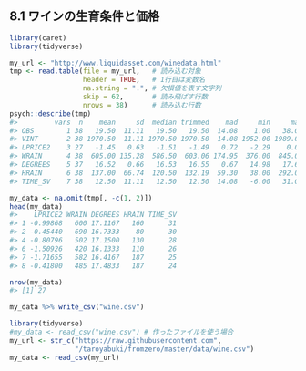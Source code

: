 ## 8.1 ワインの生育条件と価格

```r
library(caret)
library(tidyverse)

my_url <- "http://www.liquidasset.com/winedata.html"
tmp <- read.table(file = my_url,   # 読み込む対象
                  header = TRUE,   # 1行目は変数名
                  na.string = ".", # 欠損値を表す文字列
                  skip = 62,       # 読み飛ばす行数
                  nrows = 38)      # 読み込む行数
psych::describe(tmp)
#>         vars  n    mean     sd  median trimmed    mad     min     max  range  skew kurtosis    se
#> OBS        1 38   19.50  11.11   19.50   19.50  14.08    1.00   38.00  37.00  0.00    -1.30  1.80
#> VINT       2 38 1970.50  11.11 1970.50 1970.50  14.08 1952.00 1989.00  37.00  0.00    -1.30  1.80
#> LPRICE2    3 27   -1.45   0.63   -1.51   -1.49   0.72   -2.29    0.00   2.29  0.41    -0.82  0.12
#> WRAIN      4 38  605.00 135.28  586.50  603.06 174.95  376.00  845.00 469.00  0.15    -1.10 21.95
#> DEGREES    5 37   16.52   0.66   16.53   16.55   0.67   14.98   17.65   2.67 -0.34    -0.73  0.11
#> HRAIN      6 38  137.00  66.74  120.50  132.19  59.30   38.00  292.00 254.00  0.69    -0.20 10.83
#> TIME_SV    7 38   12.50  11.11   12.50   12.50  14.08   -6.00   31.00  37.00  0.00    -1.30  1.80
```

```r
my_data <- na.omit(tmp[, -c(1, 2)])
head(my_data)
#>    LPRICE2 WRAIN DEGREES HRAIN TIME_SV
#> 1 -0.99868   600 17.1167   160      31
#> 2 -0.45440   690 16.7333    80      30
#> 4 -0.80796   502 17.1500   130      28
#> 6 -1.50926   420 16.1333   110      26
#> 7 -1.71655   582 16.4167   187      25
#> 8 -0.41800   485 17.4833   187      24
```

```r
nrow(my_data)
#> [1] 27
```

```r
my_data %>% write_csv("wine.csv")
```

```r
library(tidyverse)
#my_data <- read_csv("wine.csv") # 作ったファイルを使う場合
my_url <- str_c("https://raw.githubusercontent.com",
                "/taroyabuki/fromzero/master/data/wine.csv")
my_data <- read_csv(my_url)
```

